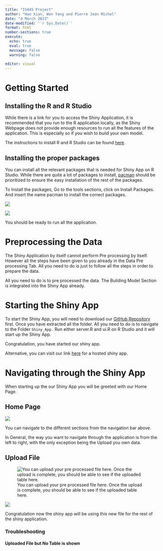 ```yaml
---
title: "IS445 Project"
author: "Hao Xian, Wen Yang and Pierre Jean Michel"
date: "4 March 2023"
date-modified: '`r Sys.Date()`'
format: html
number-sections: true
execute: 
  echo: true
  eval: true
  message: false
  warning: false
  
editor: visual
---
```


# Getting Started

## Installing the R and R Studio

While there is a link for you to access the Shiny Application, it is recommended that you run to the R application locally, as the Shiny Webpage does not provide enough resources to run all the features of the application. This is especially so if you wish to build your own model.

The instructions to install R and R Studio can be found [here](https://posit.co/download/rstudio-desktop/).

## Installing the proper packages

You can install all the relevant packages that is needed for Shiny App on R Studio. While there are quite a lot of packages to install, [pacman](https://cran.r-project.org/web/packages/pacman/index.html) should be prioritized to ensure the easy installation of the rest of the packages.

To Install the packages, Go to the tools sections, click on Install Packages. And insert the name pacman to install the correct packages.

![](images/image-1594178259.png)

![](images/image-846762764.png)

You should be ready to run all the application.

# Preprocessing the Data

The Shiny Application by itself cannot perform Pre processing by itself. However all the steps have been given to you already in the Data Pre processing Tab. All you need to do is just to follow all the steps in order to prepare the data.

All you need to do is to pre processed the data. The Building Model Section is integrated into the Shiny App already.

# Starting the Shiny App

To start the Shiny App, you will need to download our [GitHub Repository](https://github.com/wyt05/GeoSpatialProject) first. Once you have extracted all the folder. All you need to do is to navigate to the Folder `Shiny_App.` Run either server.R and ui.R on R Studio and it will start up the Shiny App.

Congratulation, you have started our shiny app.

Alternative, you can visit our link [here](https://is415-hdb2023.shinyapps.io/Shiny_app/) for a hosted shiny app.

# Navigating through the Shiny App

When starting up the our Shiny App you will be greeted with our Home Page.

## Home Page

![](images/image-943181994.png)

You can navigate to the different sections from the navigation bar above.

In General, the way you want to navigate through the application is from the left to right, with the only exception being the Upload you own data.

## Upload File

![You can upload your pre processed file here. Once the upload is complete, you should be able to see if the uploaded table here.](images/image-1847437255.png)

![](images/image-191044178.png)

Congratulation now the shiny app will be using this new file for the rest of the shiny application.

### Troubleshooting

#### Uploaded File but No Table is shown
